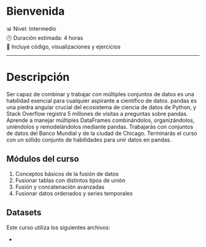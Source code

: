 # Bienvenida {.unnumbered}

📊 Nivel: Intermedio  
🕒 Duración estimada: 4 horas  
🎥 Incluye código, visualizaciones y ejercicios

---

# Descripción

Ser capaz de combinar y trabajar con múltiples conjuntos de datos es una habilidad esencial para cualquier aspirante a científico de datos. pandas es una piedra angular crucial del ecosistema de ciencia de datos de Python, y Stack Overflow registra 5 millones de visitas a preguntas sobre pandas. Aprende a manejar múltiples DataFrames combinándolos, organizándolos, uniéndolos y remodelándolos mediante pandas. Trabajarás con conjuntos de datos del Banco Mundial y de la ciudad de Chicago. Terminarás el curso con un sólido conjunto de habilidades para unir datos en pandas.

## Módulos del curso

1. Conceptos básicos de la fusión de datos
2. Fusionar tablas con distintos tipos de unión
3. Fusión y concatenación avanzadas
4. Fusionar datos ordenados y series temporales

## Datasets

Este curso utiliza los siguientes archivos:

- 